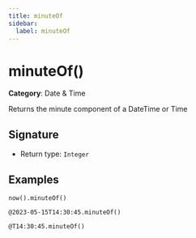 ```yaml
---
title: minuteOf
sidebar:
  label: minuteOf
---
```


# minuteOf()

**Category**: Date & Time

Returns the minute component of a DateTime or Time

## Signature

- Return type: `Integer`

## Examples

```fhirpath
now().minuteOf()
```

```fhirpath
@2023-05-15T14:30:45.minuteOf()
```

```fhirpath
@T14:30:45.minuteOf()
```

